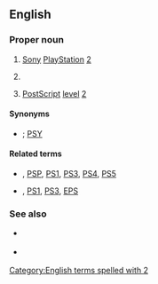 {{also|PS/2}}
==English==
{{slim-wikipedia|PS2 (disambiguation)}}

===Proper noun===
{{en-proper noun}}

# {{lb|en|initialism|video games}} [[Sony]] [[PlayStation]] [[2]]
# {{lb|en|initialism|computing}} {{misspelling of|en|PS/2}}
# {{lb|en|initialism|software|publishing|typography}} [[PostScript]] [[level]] [[2]]

====Synonyms====
* {{sense|Sony}} {{l|en|PSX2}} {{qualifier|dated|rare|slang}}; [[PSY]] {{qualifier|dated|rare|slang}}

====Related terms====
* {{sense|Sony}} {{l|en|PSX}}, [[PSP]], [[PS1]], [[PS3]], [[PS4]], [[PS5]]
* {{sense|publishing}} {{l|en|PS}}, [[PS1]], [[PS3]], [[EPS]]

===See also===
* {{sense|Sony}} {{projectlink|wikipedia|Sony PlayStation 2}}
* {{sense|publishing}} {{projectlink|wikipedia|PostScript}}

[[Category:English terms spelled with 2]]